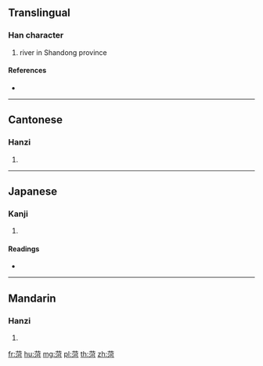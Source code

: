 {{character info/new}}
==Translingual==

===Han character===
{{Han char|rn=140|rad=艸|as=08|sn=14|four=44121|canj=TEMR}}

# river in Shandong province

====References====
* {{Han ref|kx=1037.200|dkj=31162|dj=1496.010|hdz=53239.090|uh=83CF|ud=33743|bh=DB5D|bd=56157}}

----

==Cantonese==

===Hanzi===
{{yue-hanzi|jyut=|y=go1, ho4}}

# {{defn|lang=yue|sort=艸08}}

----

==Japanese==

===Kanji===
{{ja-kanji|grade=|rs=艸08}}

# {{defn|lang=ja|sort=艸08}}

====Readings====
* {{ja-readings|on=[[か]] (ka), [[が]] (ga)|kun=[[くさ]] (kusa)|nanori=}}

----

==Mandarin==

===Hanzi===
{{cmn-hanzi|pin=[[gē]] ([[ge1]]), [[hé]] ([[he2]])|wg=ko<sup>1</sup>, ho<sup>2</sup>}}

# {{defn|lang=cmn|sort=艸08}}

[[fr:菏]]
[[hu:菏]]
[[mg:菏]]
[[pl:菏]]
[[th:菏]]
[[zh:菏]]